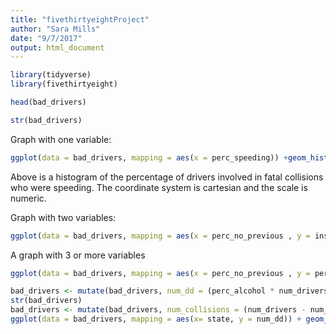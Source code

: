 ```yaml
---
title: "fivethirtyeightProject"
author: "Sara Mills"
date: "9/7/2017"
output: html_document
---
```



```r
library(tidyverse)
library(fivethirtyeight)
```


```r
head(bad_drivers)
```

```r
str(bad_drivers)
```

Graph with one variable: 
```r
ggplot(data = bad_drivers, mapping = aes(x = perc_speeding)) +geom_histogram()
```

Above is a histogram of the percentage of drivers involved in fatal collisions who were speeding. The coordinate system is cartesian and the scale is numeric. 



Graph with two variables:

```r
ggplot(data = bad_drivers, mapping = aes(x = perc_no_previous , y = insurance_premiums)) +geom_point()
```

A graph with 3 or more variables

```r
ggplot(data = bad_drivers, mapping = aes(x = perc_no_previous , y = perc_speeding, color = perc_alcohol)) +geom_point()
```

```r
bad_drivers <- mutate(bad_drivers, num_dd = (perc_alcohol * num_drivers))
str(bad_drivers)
bad_drivers <- mutate(bad_drivers, num_collisions = (num_drivers - num_dd))
ggplot(data = bad_drivers, mapping = aes(x= state, y = num_dd)) + geom_bar(stat = "identity") + coord_flip() 

```




